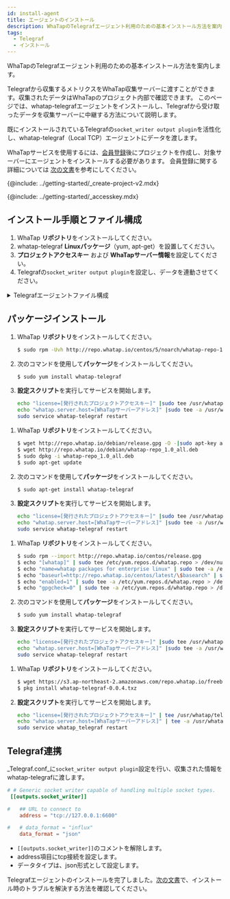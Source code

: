 ```yaml
---
id: install-agent
title: エージェントのインストール
description: WhaTapのTelegrafエージェント利用のための基本インストール方法を案内します。
tags:
  - Telegraf
  - インストール
---
```



WhaTapのTelegrafエージェント利用のための基本インストール方法を案内します。

Telegrafから収集するメトリクスをWhaTap収集サーバーに渡すことができます。収集されたデータはWhaTapのプロジェクト内部で確認できます。
このページでは、whatap-telegrafエージェントをインストールし、Telegrafから受け取ったデータを収集サーバーに中継する方法について説明します。 

既にインストールされているTelegrafの`socket_writer output plugin`を活性化し、whatap-telegraf（Local TCP）エージェントにデータを渡します。

WhaTapサービスを使用するには、[会員登録](https://www.whatap.io/ko/signup/)後にプロジェクトを作成し、対象サーバーにエージェントをインストールする必要があります。 会員登録に関する詳細については [次の文書](../account/account-manage)を参考にしてください。

{@include: ../getting-started/_create-project-v2.mdx}  

{@include: ../getting-started/_accesskey.mdx}

## インストール手順とファイル構成

1.  WhaTap **リポジトリ**をインストールしてください。
2.  whatap-telegraf **Linuxパッケージ**（yum, apt-get）を設置してください。
3.  **プロジェクトアクセスキー** および **WhaTapサーバー情報**を設定してください。
4.  Telegrafの`socket_writer output plugin`を設定し、データを連動させてください。

<details>
<summary>Telegrafエージェントファイル構成</summary>

-   **whatap_telegraf**

    サービス実行ファイルです。Telegrafから渡された情報を収集サーバーに転送するプログラムです。

-   **/etc/init.d/whatap-telegraf** (FreeBSD /usr/local/etc/whatap_telegraf)

    サービススクリプトです。

-   **whatap.conf**

    設定ファイルです。収集サーバーのアドレスとサーバーのプロジェクトアクセスキーが入力されるファイルです。

-   **whatap-telegraf-#.log**

    エージェントログファイルです。(_/usr/whatap/telegraf/logs_)

</details>

## パッケージインストール

<Tabs>
<TabItem value="rc" label="Red Hat/CentOS">

1.  WhaTap **リポジトリ**をインストールしてください。

    ```bash title=SH
    $ sudo rpm -Uvh http://repo.whatap.io/centos/5/noarch/whatap-repo-1.0-1.noarch.rpm
    ```

2.  次のコマンドを使用して**パッケージ**をインストールしてください。

    ```bash title=SH
    $ sudo yum install whatap-telegraf
    ```

3.  **設定スクリプト**を実行してサービスを開始します。

    ```bash title=SH
    echo "license=[発行されたプロジェクトアクセスキー]" |sudo tee /usr/whatap/telegraf/whatap.conf
    echo "whatap.server.host=[WhaTapサーバーアドレス]" |sudo tee -a /usr/whatap/telegraf/whatap.conf
    sudo service whatap-telegraf restart
    ```

</TabItem>
<TabItem value="du" label="Debian/Ubuntu">

1.  WhaTap **リポジトリ**をインストールしてください。

    ```bash title=SH
    $ wget http://repo.whatap.io/debian/release.gpg -O -|sudo apt-key add -
    $ wget http://repo.whatap.io/debian/whatap-repo_1.0_all.deb
    $ sudo dpkg -i whatap-repo_1.0_all.deb
    $ sudo apt-get update
    ```

2.  次のコマンドを使用して**パッケージ**をインストールしてください。
    ```bash title=SH
    $ sudo apt-get install whatap-telegraf
    ```

3.  **設定スクリプト**を実行してサービスを開始します。
    ```bash title=SH
    echo "license=[発行されたプロジェクトアクセスキー]" |sudo tee /usr/whatap/telegraf/whatap.conf
    echo "whatap.server.host=[WhaTapサーバーアドレス]" |sudo tee -a /usr/whatap/telegraf/whatap.conf
    sudo service whatap-telegraf restart
    ```

</TabItem>
<TabItem value="al" label="Amazon Linux">

1.  WhaTap **リポジトリ**をインストールしてください。

    ```bash title=SH
    $ sudo rpm --import http://repo.whatap.io/centos/release.gpg
    $ echo "[whatap]" | sudo tee /etc/yum.repos.d/whatap.repo > /dev/null
    $ echo "name=whatap packages for enterprise linux" | sudo tee -a /etc/yum.repos.d/whatap.repo > /dev/null
    $ echo "baseurl=http://repo.whatap.io/centos/latest/\$basearch" | sudo tee -a /etc/yum.repos.d/whatap.repo > /dev/null
    $ echo "enabled=1" | sudo tee -a /etc/yum.repos.d/whatap.repo > /dev/null
    $ echo "gpgcheck=0" | sudo tee -a /etc/yum.repos.d/whatap.repo > /dev/null
    ```

2.  次のコマンドを使用して**パッケージ**をインストールしてください。

    ```bash title=SH
    $ sudo yum install whatap-telegraf
    ```

3.  **設定スクリプト**を実行してサービスを開始します。

    ```bash title=SH
    echo "license=[発行されたプロジェクトアクセスキー]" |sudo tee /usr/whatap/telegraf/whatap.conf
    echo "whatap.server.host=[WhaTapサーバーアドレス]" |sudo tee -a /usr/whatap/telegraf/whatap.conf
    sudo service whatap-telegraf restart
    ```

</TabItem>
<TabItem value="fb" label="FreeBSD">

1.  WhaTap **リポジトリ**をインストールしてください。

    ```bash title=SH
    $ wget https://s3.ap-northeast-2.amazonaws.com/repo.whatap.io/freebsd/10/whatap-telegraf-0.0.4.txz
    $ pkg install whatap-telegraf-0.0.4.txz
    ```

2.  **設定スクリプト**を実行してサービスを開始します。

    ```bash title=SH
    echo "license=[発行されたプロジェクトアクセスキー]" | tee /usr/whatap/telegraf/whatap.conf
    echo "whatap.server.host=[WhaTapサーバーアドレス]" | tee -a /usr/whatap/telegraf/whatap.conf
    sudo service whatap_telegraf restart
    ```

</TabItem>
</Tabs>

## Telegraf連携

_Telegraf.conf_に`socket_writer output plugin`設定を行い、収集された情報をwhatap-telegrafに渡します。

```toml title='TOML'
# # Generic socket writer capable of handling multiple socket types.
 [[outputs.socket_writer]]

#   ## URL to connect to
    address = "tcp://127.0.0.1:6600"

#   # data_format = "influx"
    data_format = "json"
```

-   `[[outputs.socket_writer]]`のコメントを解除します。
-   address項目にtcp接続を設定します。
-   データタイプは、json形式として設定します。

Telegrafエージェントのインストールを完了しました。[次の文書](agent-troubleshooting)で、インストール時のトラブルを解決する方法を確認してください。
